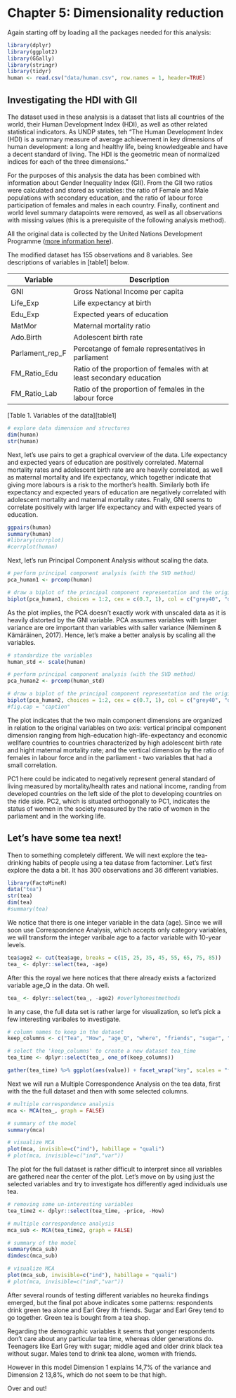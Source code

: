 # Chapter 5: Dimensionality reduction

<!--  
*Describe the work you have done this week and summarize your learning.*

- Describe your work and results clearly. 
- Assume the reader has an introductory course level understanding of writing and reading R code as well as statistical methods
- Assume the reader has no previous knowledge of your data or the more advanced methods you are using  -->

Again starting off by loading all the packages needed for this analysis:
```r
library(dplyr)
library(ggplot2)
library(GGally)
library(stringr)
library(tidyr)
human <- read.csv("data/human.csv", row.names = 1, header=TRUE)
```

## Investigating the HDI with GII

The dataset used in these analysis is a dataset that lists all countries of the world, their Human Development Index (HDI), as well as other related statistical indicators. As UNDP states, teh "The Human Development Index (HDI) is a summary measure of average achievement in key dimensions of human development: a long and healthy life, being knowledgeable and have a decent standard of living. The HDI is the geometric mean of normalized indices for each of the three dimensions." 

For the purposes of this analysis the data has been combined with information about Gender Inequality Index (GII). From the GII two ratios were calculated and stored as variables: the ratio of Female and Male populations with secondary education, and the ratio of labour force participation of females and males in each country. Finally, continent and world level summary datapoints were removed, as well as all observations with missing values (this is a prerequisite of the following analysis method).

All the original data is collected by the United Nations Development Programme ([more information here](http://hdr.undp.org/en/content/human-development-index-hdi)). 

The modified dataset has 155 observations and 8 variables. See descriptions of variables in [table1] below. 

| Variable   | Description                                            |
|-----------|---------------------------------------------------------|
| GNI       | Gross National Income per capita                        |
| Life_Exp  | Life expectancy at birth                                |
| Edu_Exp   | Expected years of education                             |
| MatMor    | Maternal mortality ratio                                |
| Ado.Birth | Adolescent birth rate                                   |
| Parlament_rep_F   | Percetange of female representatives in parliament      |
| FM_Ratio_Edu   | Ratio of the proportion of females with at least secondary education |
| FM_Ratio_Lab   | Ratio of the proportion of females in the labour force    |
[Table 1. Variables of the data][table1]

```r
# explore data dimension and structures
dim(human)
str(human)
```

Next, let's use pairs to get a graphical overview of the data. Life expectancy and expected years of education are positively correlated. Maternal mortality rates and adolescent birth rate are are heavily correlated, as well as maternal mortality and life expectancy, which together indicate that giving more labours is a risk to the morther's health. Similarly both life expectancy and expected years of education are negatively correlated with adolescent mortality and maternal mortality rates. Fnally, GNI seems to correlate positively with larger life expectancy and with expected years of education.

```r
ggpairs(human)
summary(human)
#library(corrplot)
#corrplot(human)
```


Next, let's run Principal Component Analysis without scaling the data.

```r
# perform principal component analysis (with the SVD method)
pca_human1 <- prcomp(human)

# draw a biplot of the principal component representation and the original variables
biplot(pca_human1, choices = 1:2, cex = c(0.7, 1), col = c("grey40", "deeppink2"))
```
As the plot implies, the PCA doesn't exactly work with unscaled data as it is heavily distorted by the GNI variable. PCA assumes variables with larger variance are ore important than variables with saller variance (Nieminen & Kämäräinen, 2017). Hence, let's make a better analysis by scaling all the variables. 

```r
# standardize the variables
human_std <- scale(human)

# perform principal component analysis (with the SVD method)
pca_human2 <- prcomp(human_std)

# draw a biplot of the principal component representation and the original variables
biplot(pca_human2, choices = 1:2, cex = c(0.7, 1), col = c("grey40", "deeppink2"), main = " ", sub = "Figure 2.")
#fig.cap = "caption"
```

The plot indicates that the two main component dimensions are organized in relation to the original variables on two axis: vertical principal component dimension ranging from high-education high-life-expectancy and economic wellfare countries to countries characterized by high adolescent birth rate and hight maternal mortality rate; and the vertical dimension by the ratio of females in labour force and in the parliament - two variables that had a small correlation.

PC1 here could be indicated to negatively represent general standard of living measured by mortality/health rates and national income, randing from developed countries on the left side of the plot to developing countries on the ride side. PC2, which is situated orthogonally to PC1, indicates the status of women in the society measured by the ratio of women in the parliament and in the working life.

## Let's have some tea next!

Then to something completely different. We will next explore the tea-drinking habits of people using a tea datase from factominer. Let's first explore the data a bit. It has 300 observations and 36 different variables.

```r
library(FactoMineR)
data("tea")
str(tea)
dim(tea)
#summary(tea)
```
We notice that there is one integer variable in the data (age). Since we will soon use Correspondence Analysis, which accepts only category variables, we will transform the integer varibale age to a factor variable with 10-year levels.

```r
tea$age2 <- cut(tea$age, breaks = c(15, 25, 35, 45, 55, 65, 75, 85))
tea_ <- dplyr::select(tea, -age)
```
After this the royal we here notices that there already exists a factorized variable age_Q in the data. Oh well.

```r
tea_ <- dplyr::select(tea_, -age2) #overlyhonestmethods
```

In any case, the full data set is rather large for visualization, so let's pick a few interesting varibales to investigate. 

```r
# column names to keep in the dataset
keep_columns <- c("Tea", "How", "age_Q", "where", "friends", "sugar", "price", "tea.time", "sex")

# select the 'keep_columns' to create a new dataset tea_time
tea_time <- dplyr::select(tea_, one_of(keep_columns))

gather(tea_time) %>% ggplot(aes(value)) + facet_wrap("key", scales = "free") + geom_bar() + theme(axis.text.x = element_text(angle = 45, hjust = 1, size = 8))
``` 

Next we will run a Multiple Correspondence Analysis on the tea data, first with the the full dataset and then with some selected columns.

```r
# multiple correspondence analysis
mca <- MCA(tea_, graph = FALSE)

# summary of the model
summary(mca)

# visualize MCA
plot(mca, invisible=c("ind"), habillage = "quali")
# plot(mca, invisible=c("ind","var"))
```
The plot for the full dataset is rather difficult to interpret since all variables are gathered near the center of the plot. Let's move on by using just the selected variables and try to investigate hos differently aged individuals use tea.

```r
# removing some un-interesting variables
tea_time2 <- dplyr::select(tea_time, -price, -How)

# multiple correspondence analysis
mca_sub <- MCA(tea_time2, graph = FALSE)

# summary of the model
summary(mca_sub)
dimdesc(mca_sub)

# visualize MCA
plot(mca_sub, invisible=c("ind"), habillage = "quali")
# plot(mca, invisible=c("ind","var"))
```

After several rounds of testing different variables no heureka findings emerged, but the final pot above indicates some patterns: respondents drink green tea alone and Earl Grey ith friends. Sugar and Earl Grey tend to go together. Green tea is bought from a tea shop.

Regarding the demographic variables it seems that yonger respondents don't care about any particular tea time, whereas older generations do. Teenagers like Earl Grey with sugar; middle aged and older drink black tea without sugar. Males tend to drink tea alone, women with friends.

However in this model Dimension 1 explains 14,7% of the variance and Dimension 2 13,8%, which do not seem to be that high.

Over and out!

```r

```
